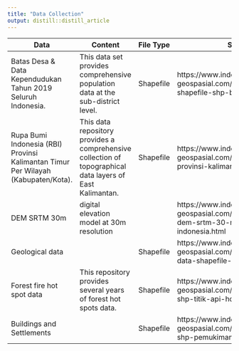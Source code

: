 ```yaml
---
title: "Data Collection"
output: distill::distill_article
---
```


|    Data        |      Content             |    File Type    |   Source        |
|----------------|--------------------------|-----------------|-----------------|
|Batas Desa & Data Kependudukan Tahun 2019 Seluruh Indonesia.|This data set provides comprehensive population data at the sub-district level. |Shapefile |https://www.indonesia-geospasial.com/2020/04/download-shapefile-shp-batas-desa.html|
|Rupa Bumi Indonesia (RBI) Provinsi Kalimantan Timur Per Wilayah (Kabupaten/Kota).|This data repository provides a comprehensive collection of topographical data layers of East Kalimantan.|Shapefile|https://www.indonesia-geospasial.com/2020/01/shp-rbi-provinsi-kalimantan-timur.html|
|DEM SRTM 30m |digital elevation model at 30m resolution||https://www.indonesia-geospasial.com/2020/01/download-dem-srtm-30-meter-se-indonesia.html|
|Geological data||Shapefile|https://www.indonesia-geospasial.com/2020/03/download-data-shapefile-shp-geologi-se.html|
|Forest fire hot spot data|This repository provides several years of forest hot spots data.|Shapefile|https://www.indonesia-geospasial.com/2020/04/shapefile-shp-titik-api-hotspot.html|
|Buildings and Settlements||Shapefile|https://www.indonesia-geospasial.com/2020/12/download-shp-pemukiman-detail-seluruh.html|


